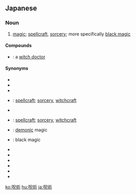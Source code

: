 ==Japanese==
{{ja-kanjitab|じゅ|じゅつ|yomi=o}}

===Noun===
{{ja-noun|じゅじゅつ}}

# [[magic]]; [[spellcraft]], [[sorcery]]; more specifically [[black magic]]

====Compounds====
* {{ja-r|呪術医|じゅじゅつい}}: a [[witch doctor]]

====Synonyms====
{{der-top|Synonyms}}
* {{ja-r|呪法|じゅほう}}
* {{ja-r|呪道|じゅどう}}
* {{ja-r|呪導|じゅどう}}
* {{ja-r|魔術|まじゅつ}}: [[spellcraft]]; [[sorcery]], [[witchcraft]]
* {{ja-r|奇術|きじゅつ}}
* {{ja-r|妖術|ようじゅつ}}: [[spellcraft]]; [[sorcery]], [[witchcraft]]
* {{ja-r|鬼術|きじゅつ}}: [[demonic]] magic
* {{ja-r|邪術|じゃじゅつ}}: black magic
* {{ja-r|巫術|ふじゅつ}}
* {{ja-r|霊術|れいじゅつ}}
* {{ja-r|幻術|げんじゅつ}}
* {{ja-r|仙術|せんじゅつ}}
* {{ja-r|聖術|せいじゅつ}}
* {{ja-r|陰陽道|おんみょうどう}}
{{der-bottom}}

[[ko:呪術]]
[[hu:呪術]]
[[ja:呪術]]